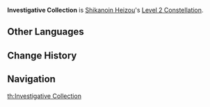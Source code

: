 {{Constellation Infobox
|image       = Constellation Investigative Collection.png
|description = The pull effect of the Arresting Windtunnel created by [[Windmuster Kick]] is enhanced, and its duration is increased to 1s.
|level       = 2
|character   = Shikanoin Heizou
|utility1    = Vacuum Field
|utility2    = Duration Increase
}}
'''Investigative Collection''' is [[Shikanoin Heizou]]'s [[Level 2 Constellation]].

==Other Languages==
{{Other Languages
|en      = Investigative Collection
|zhs     = 殊解诸因探案集
|zhs_rm  = Shūjiě Zhūyīn Tàn'àn-jí
|zht     = 殊解諸因探案集
|zht_rm  = Shūjiě Zhūyīn Tàn'àn-jí
|zh_tl   = 
|ja      = 真相究明捜査集
|ja_rm   = Shinsoukyuumei Sousashuu{{Assumed}}
|ja_tl   = Collection of Investigations Probing into the Truth
|ko      = 진상 조사 사건집
|ko_rm   = Jinsang Josa Sageonjip
|ko_tl   = Fact Finding Casebook
|es      = Canon Shikanoiniano
|es_tl   = 
|fr      = Recueil d'enquêtes
|fr_tl   = Collection of Investigations
|ru      = Подборка расследований
|ru_tl   = 
|th      = Investigative Collection
|vi      = Tập Án Chuyên Biệt
|vi_tl   = 
|de      = Aufdeckung der Hintergründe
|de_tl   = Disclosure of the Backgrounds
|id      = Investigative Collection
|pt      = Coleção Investigativa
|pt_tl   = 
}}

==Change History==
{{Change History|2.8}}

==Navigation==
{{Talent Navbox|Shikanoin Heizou}}
[[th:Investigative Collection]]